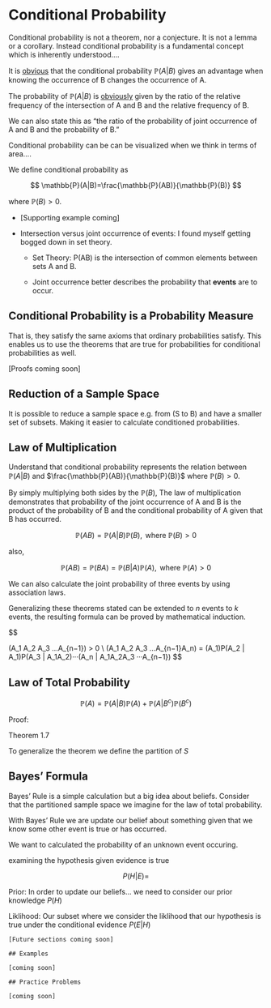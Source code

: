 # Conditional Probability

Conditional probability is not a theorem, nor a conjecture. It is not a lemma or a corollary. Instead conditional probability is a fundamental concept which is inherently understood....

It is [obvious]{.underline} that the conditional probability $\mathbb{P}(A|B)$ gives an advantage when knowing the occurrence of B changes the occurrence of A.

The probability of $\mathbb{P}(A|B)$ is [obviously]{.underline} given by the ratio of the relative frequency of the intersection of A and B and the relative frequency of B.

We can also state this as "the ratio of the probability of joint occurrence of A and B and the probability of B."

Conditional probability can be can be visualized when we think in terms of area....

We define conditional probability as

$$
\mathbb{P}(A|B)=\frac{\mathbb{P}(AB)}{\mathbb{P}(B)}
$$

where $\mathbb{P}(B)>0$.

-   [Supporting example coming]

-   Intersection versus joint occurrence of events: I found myself getting bogged down in set theory.

    -   Set Theory: P(AB) is the intersection of common elements between sets A and B.

    -   Joint occurrence better describes the probability that **events** are to occur.

## Conditional Probability is a Probability Measure

That is, they satisfy the same axioms that ordinary probabilities satisfy. This enables us to use the theorems that are true for probabilities for conditional probabilities as well.

[Proofs coming soon]

## Reduction of a Sample Space

It is possible to reduce a sample space e.g. from (S to B) and have a smaller set of subsets. Making it easier to calculate conditioned probabilities.

## Law of Multiplication

Understand that conditional probability represents the relation between $\mathbb{P}(A|B)$ and $\frac{\mathbb{P}(AB)}{\mathbb{P}(B)}$ where $\mathbb{P}(B) > 0$.

By simply multiplying both sides by the $\mathbb{P}(B)$, The law of multiplication demonstrates that probability of the joint occurrence of A and B is the product of the probability of B and the conditional probability of A given that B has occurred.

$$
\mathbb{P}(AB)=\mathbb{P}(A|B)\mathbb{P}(B), \text{ where } \mathbb{P}(B)>0
$$

also,

$$
\mathbb{P}(AB)=\mathbb{P}(BA)=\mathbb{P}(B|A)\mathbb{P}(A), \text{ where } \mathbb{P}(A) > 0
$$

We can also calculate the joint probability of three events by using association laws.

Generalizing these theorems stated can be extended to $n$ events to $k$ events, the resulting formula can be proved by mathematical induction.

$$

\text{If } 
\mathbb{P}(A_1 A_2 A_3 ...A\_{n−1}) \> 0 \text{,  then} 
\\
\mathbb{P}(A_1 A_2 A_3 ...A\_{n−1}A_n) = \mathbb{P}(A_1)P(A_2 \| A_1)P(A_3 \| A_1A_2)···(A_n \| A_1A_2A_3 ···A_{n−1})
$$

## Law of Total Probability

$$
\mathbb{P}(A) = \mathbb{P}(A|B)\mathbb{P}(A) + \mathbb{P}(A|B^c)\mathbb{P}(B^c)
$$

Proof:

Theorem 1.7

To generalize the theorem we define the partition of $S$

## Bayes' Formula

Bayes' Rule is a simple calculation but a big idea about beliefs. Consider that the partitioned sample space we imagine for the law of total probability.

With Bayes' Rule we are update our belief about something given that we know some other event is true or has occurred.

We want to calculated the probability of an unknown event occuring.

examining the hypothesis given evidence is true

$$
P(H|E)=
$$

Prior: In order to update our beliefs... we need to consider our prior knowledge $P(H)$

Liklihood: Our subset where we consider the liklihood that our hypothesis is true under the conditional evidence $P(E|H)$

    [Future sections coming soon]

    ## Examples

    [coming soon]

    ## Practice Problems

    [coming soon]
